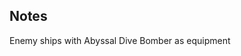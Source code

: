 {{EnemyEquipmentInfoKai|Abyssal Dive Bomber}}

==Notes==
<categorytree mode=pages depth=0>Enemy ships with Abyssal Dive Bomber as equipment</categorytree>

{{EnemyEquipmentList}}